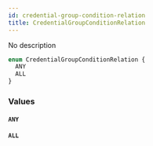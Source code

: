 ```yaml
---
id: credential-group-condition-relation
title: CredentialGroupConditionRelation
---
```



No description

```graphql
enum CredentialGroupConditionRelation {
  ANY
  ALL
}
```


### Values

#### `ANY` 




#### `ALL` 






